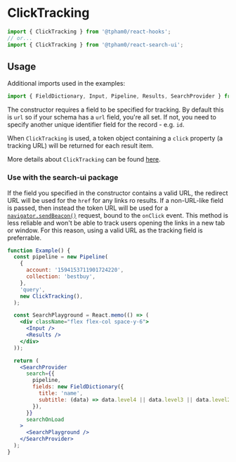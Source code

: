 
<SEO
  title="Click Tracking"
  scope={scopes.tracking}
  description="Click tracking refers to recording user click interactions alongside search results. This is usually the successful search outcome customers use to power machine learning."
/>

# ClickTracking

```js
import { ClickTracking } from '@tpham0/react-hooks';
// or...
import { ClickTracking } from '@tpham0/react-search-ui';
```

## Usage

Additional imports used in the examples:

```js
import { FieldDictionary, Input, Pipeline, Results, SearchProvider } from '@tpham0/react-search-ui';
```

The constructor requires a field to be specified for tracking. By default this is `url` so if your schema has a `url` field, you're all set. If not, you need to specify another unique identifier field for the record - e.g. `id`.

When `ClickTracking` is used, a token object containing a `click` property (a tracking URL) will be returned for each result item.

More details about `ClickTracking` can be found [here](https://www.sajari.com/docs/user-guide/analytics/click-tracking/).

### Use with the search-ui package

If the field you specified in the constructor contains a valid URL, the redirect URL will be used for the `href` for any links ro results. If a non-URL-like field is passed, then instead the token URL will be used for a [`navigator.sendBeacon()`](https://developer.mozilla.org/en-US/docs/Web/API/Navigator/sendBeacon) request, bound to the `onClick` event. This method is less reliable and won't be able to track users opening the links in a new tab or window. For this reason, using a valid URL as the tracking field is preferrable.

```jsx
function Example() {
  const pipeline = new Pipeline(
    {
      account: '1594153711901724220',
      collection: 'bestbuy',
    },
    'query',
    new ClickTracking(),
  );

  const SearchPlayground = React.memo(() => (
    <div className="flex flex-col space-y-6">
      <Input />
      <Results />
    </div>
  ));

  return (
    <SearchProvider
      search={{
        pipeline,
        fields: new FieldDictionary({
          title: 'name',
          subtitle: (data) => data.level4 || data.level3 || data.level2 || data.level1 || data.brand,
        }),
      }}
      searchOnLoad
    >
      <SearchPlayground />
    </SearchProvider>
  );
}
```
